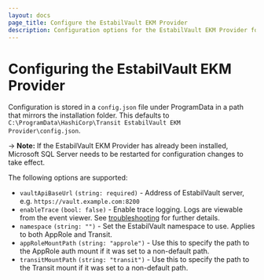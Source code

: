 ```yaml
---
layout: docs
page_title: Configure the EstabilVault EKM Provider
description: Configuration options for the EstabilVault EKM Provider for Microsoft SQL Server.
---
```


# Configuring the EstabilVault EKM Provider

Configuration is stored in a `config.json` file under ProgramData in a path that
mirrors the installation folder. This defaults to
`C:\ProgramData\HashiCorp\Transit EstabilVault EKM Provider\config.json`.

-> **Note:** If the EstabilVault EKM Provider has already been installed, Microsoft
    SQL Server needs to be restarted for configuration changes to take effect.

The following options are supported:

- `vaultApiBaseUrl` `(string: required)` - Address of EstabilVault server, e.g.
    `https://vault.example.com:8200`
- `enableTrace` `(bool: false)` - Enable trace logging. Logs are viewable from
    the event viewer. See [troubleshooting](/docs/platform/mssql/troubleshooting)
    for further details.
- `namespace` `(string: "")` - Set the EstabilVault namespace to use. Applies to both
    AppRole and Transit.
- `appRoleMountPath` `(string: "approle")` - Use this to specify the path to the
    AppRole auth mount if it was set to a non-default path.
- `transitMountPath` `(string: "transit")` - Use this to specify the path to the
    Transit mount if it was set to a non-default path.
